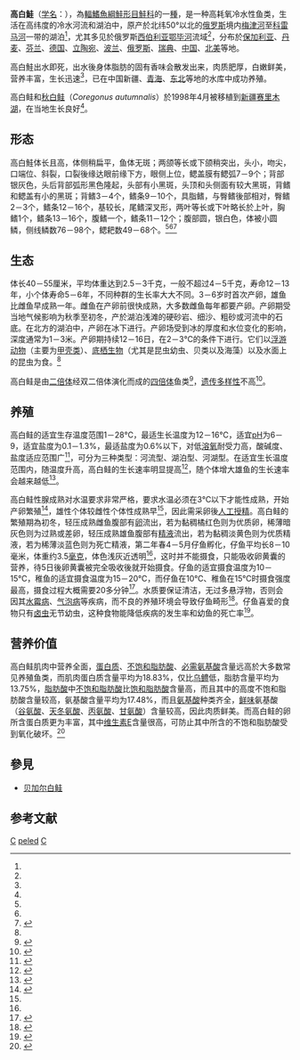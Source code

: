 {{Speciesbox 
| taxon = Coregonus peled
| status = LC
| status_system = IUCN3.1
| status_ref =<ref name="IUCN">{{IUCN2008|assessors=Freyhof, J. & Kottelat, M.|year=2008|id=5374|title=Coregonus peled|downloaded=2009年7月29日}}</ref>
| display_parents =2
| authority = [[约翰·弗里德里希·盖墨林|Gmelin]], 1788
| synonyms =  *''Coregonus rudolphianus''<br /><small>Valenciennes, 1848</small>
*''Coregonus syrok''<br /><small>Valenciennes, 1848</small>
*''Salmo peled''<br /><small>Gmelin, 1789</small>
*''Salmo pelet''<br /><small>Pallas, 1814</small>
}}
'''高白鮭'''（[[学名|学名]]：{{lang|la|''Coregonus peled''}}），為[[輻鰭魚綱|輻鰭魚綱]][[鮭形目|鮭形目]][[鮭科|鮭科]]的一[[種|種]]，是一种高耗氧冷水性鱼类，生活在高纬度的冷水河流和湖泊中，原产於北纬50°以北的[[俄罗斯|俄罗斯]]境内[[梅津河|梅津河]]至[[科雷马河|科雷马河]]一带的湖泊<ref name="growth"/>，尤其多见於俄罗斯[[西伯利亚|西伯利亚]][[鄂毕河|鄂毕河]]流域<ref name="GBGDRGFH"/>，分布於[[保加利亚|保加利亚]]、[[丹麦|丹麦]]、[[芬兰|芬兰]]、[[德国|德国]]、[[立陶宛|立陶宛]]、[[波兰|波兰]]、[[俄罗斯|俄罗斯]]、[[瑞典|瑞典]]、[[中国|中国]]、[[北美|北美]]等地。

高白鮭出水即死，出水後身体脂肪的固有香味会散发出来，肉质肥厚，白嫩鲜美，营养丰富，生长迅速<ref name="growth"/>，已在中国新疆、[[青海|青海]]、[[中国东北地区|东北]]等地的水库中成功养殖。

高白鲑和[[秋白鲑|秋白鲑]]（''Coregonus autumnalis''）於1998年4月被移植到[[新疆|新疆]][[赛里木湖|赛里木湖]]，在当地生长良好<ref name="biofeat"/>。

== 形态 ==
高白鮭体长且高，体侧稍扁平，鱼体无斑；两颌等长或下颌稍突出，头小，吻尖，口端位、斜裂，口裂後缘达眼前缘下方，眼侧上位，鳃盖膜有鳃弧7－9个；背部银灰色，头后背部弧形黑色隆起，头部有小黑斑，头顶和头侧面有较大黑斑，背鳍和鳃盖有小的黑斑；背鳍3－4个，鳍条9－10个，具脂鳍，与臀鳍後部相对，臀鳍2－3个，鳍条12－16个，基较长，尾鳍深叉形，两叶等长或下叶略长於上叶，胸鳍1个，鳍条13－16个，腹鳍一个，鳍条11－12个；腹部圆，银白色，体被小圆鳞，侧线鳞数76－98个，鳃耙数49－68个。<ref name="growth"/><ref name="biofeat"/><ref>{{cite journal |author=张志华 |coauthors=邹民、孔令杰、王昕阳 |year=2008 |month= |title=高白鲑移植增殖技术研究 |journal=黑龙江水产 |volume=127|issue=5 |pages=4－7 |url=http://www.cqvip.com/qk/83450X/200805/28491282.html |accessdate= 2009-07-31 |language=zh}}</ref>

== 生态 ==
体长40－55厘米，平均体重达到2.5－3千克，一般不超过4－5千克，寿命12－13年，小个体寿命5－6年，不同种群的生长率大大不同。3－6岁时首次产卵，雄鱼比雌鱼早成熟一年。雌鱼在产卵前很快成熟，大多数雌鱼每年都要产卵。产卵期受当地气候影响为秋季至初冬，产於湖泊浅滩的硬砂岩、细沙、粗砂或河流中的石底。在北方的湖泊中，产卵在冰下进行。产卵场受到冰的厚度和水位变化的影响，深度通常为1－3米。产卵期持续12－16日，在2－3℃的条件下进行。它们以[[浮游动物|浮游动物]]（主要为[[甲壳亚门|甲壳类]]）、[[底栖生物|底栖生物]]（尤其是昆虫幼虫、贝类以及海藻）以及水面上的昆虫为食。<ref name="IUCN"/>

高白鲑是由[[二倍体|二倍体]]经双二倍体演化而成的[[多倍体|四倍体]]鱼类<ref>{{cite journal |author=杨成 |coauthors=王国杰、王振吉 |year=2008 |month= |title=高白鲑乳酸脱氢酶同工酶研究 |journal=青海农牧业 |volume=95|issue=3 |pages=34－35 |url=http://www.cqvip.com/qk/90978A/200803/1000398019.html |accessdate= 2009-07-31 |language=zh}}</ref>，[[遗传多样性|遗传多样性]]不高<ref>{{cite journal |author=张俊丽 |coauthors=高天翔、韩志强、郭焱、董崇智 |title=3种白鲑线粒体细胞色素b和16S rRNA基因片段序列分析 |journal=中国水产科学 |volume=14|issue=1 |pages=8－14 |url=http://www.cqvip.com/qk/98270X/200701/23528859.html |accessdate=2009-08-01 |language=zh|date=2007年1月}}</ref>。

== 养殖 ==
高白鲑的适宜生存温度范围1－28℃，最适生长温度为12－16℃，适宜[[pH|pH]]为6－9，适宜盐度为0.1－1.3%，最适盐度为0.6%以下，对低[[溶氧|溶氧]]耐受力高，酸碱度、盐度适应范围广<ref name="ap">{{cite journal |author=牟振波 |coauthors=李怀明、李永发、李小龙 |title=高白鲑的人工繁殖 |journal=淡水渔业 |volume=|issue=6 |pages=17，20－21 |url=http://www.cqvip.com/qk/93836X/199106/459271.html |accessdate= 2009-08-01 |language=zh|date=1991年6月}}</ref>，可分为三种类型：河流型、湖泊型、河湖型。在适宜生长温度范围内，随温度升高，高白鲑的生长速率明显提高<ref>{{cite journal |author=傅平 |year=1996 |month= |title=池塘培育高白鲑仔鱼鱼种试验 |journal=河北渔业 |volume=87|issue=2 |pages=26－27 |url=http://www.cqvip.com/qk/97830X/199602/2090650.html |accessdate= 2009-08-01 |language=zh}}</ref>，随个体增大雄鱼的生长速率会越来越低<ref name="growth">{{cite journal |author=张北平 |coauthors=杨文荣、张人铭、蔡林钢、吐尔逊、刘昆仑、刘萍、李红、付雅丽、郭焱 |title=赛里木湖移植的高白鲑（''Coregonus peled''）生长发育 |journal=水产学杂志 |volume=13|issue=2 |pages=36－47 |url=http://www.cqvip.com/qk/85010A/200002/5599952.html |accessdate=2009-08-02 |language=zh|date=2000年11月}}</ref>。

高白鲑性腺成熟对水温要求非常严格，要求水温必须在3℃以下才能性成熟，开始产卵繁殖<ref name="GBGDRGFH">{{cite journal |author=张北平 |coauthors=蔡林钢、吐尔逊、马燕武、张人铭、李精明、郭焱 |title=高白鲑受精卵人工孵化及胚胎发育观测 |journal=水产学杂志 |volume=14|issue=2 |pages=24－27 |url=http://www.cqvip.com/qk/85010A/200102/6001246.html |accessdate=2009-08-02 |language=zh|date=2001年11月}}</ref>，雄性个体较雌性个体性成熟早<ref name="growth"/>，因此需采卵後[[人工授精|人工授精]]。高白鲑的繁殖期為初冬，轻压成熟雌鱼腹部有[[卵|卵]]流出，若为黏稠橘红色则为优质卵，稀薄暗灰色则为过熟或差卵，轻压成熟雄鱼腹部有[[精液|精液]]流出，若为黏稠淡黄色则为优质精液，若为稀薄淡蓝色则为死亡精液，第二年春4－5月仔鱼孵化，仔鱼平均长8－10毫米，体重约3.5[[毫克|毫克]]，体色浅灰近透明<ref name="ap"/>，这时并不能摄食，只能吸收卵黄囊的营养，待5日後卵黄囊被完全吸收後就开始摄食。仔鱼的适宜摄食温度为10－15℃，稚鱼的适宜摄食温度为15－20℃，而仔鱼在10℃、稚鱼在15℃时摄食强度最高，摄食过程大概需要20多分钟<ref>{{cite journal |author=董崇智 |coauthors=牟振波、赵彩霞、李怀明 |title=高白鲑仔鱼、稚鱼在不同温度条件下的摄食强度试验 |journal=水利渔业 |volume=|issue=5 |pages=13－16 |url=http://www.cqvip.com/qk/91056X/199105/608481.html|issn=1003-1278 |accessdate=2009-08-02 |language=zh|date=1991年9月}}</ref>。水质要保证清洁，无过多悬浮物，否则会因其[[水霉病|水霉病]]、[[气泡病|气泡病]]等疾病，而不良的养殖环境会导致仔鱼畸形<ref>{{cite journal |author=拉玉兰 |title=高白鲑鱼苗培育中的病害防治 |journal=科学养鱼 |volume=|issue=8 |pages=55 |url=http://www.cqvip.com/qk/92435X/200708/25129410.html |accessdate=2009-08-02 |language=zh|date=2007年8月}}</ref>。仔鱼喜爱的食物只有[[卤虫|卤虫]]无节幼虫，这种食物能降低疾病的发生率和幼鱼的死亡率<ref name="biofeat">{{cite journal |author=田永胜 |coauthors=阿斯亚 |title=高白鲑的生物学特性及增养殖技术 |journal=淡水渔业 |volume=30|issue=9 |pages=11－13 |url=http://www.cqvip.com/qk/93836X/200009/4562213.html |accessdate=2009-08-01 |language=zh|date=2000年9月}}</ref>。

== 营养价值 ==
高白鲑肌肉中营养全面，[[蛋白质|蛋白质]]、[[不饱和脂肪酸|不饱和脂肪酸]]、[[必需氨基酸|必需氨基酸]]含量远高於大多数常见养殖鱼类，而肌肉蛋白质含量平均为18.83%，仅比[[乌鳢|乌鳢]]低，脂肪含量平均为13.75%，[[脂肪酸|脂肪酸]]中[[不饱和脂肪酸|不饱和脂肪酸]]比[[饱和脂肪酸|饱和脂肪酸]]含量高，而且其中的高度不饱和脂肪酸含量较高，氨基酸含量平均为17.48%，而且[[氨基酸|氨基酸]]种类齐全，[[鲜味|鲜味]]氨基酸（[[谷氨酸|谷氨酸]]、[[天冬氨酸|天冬氨酸]]、[[丙氨酸|丙氨酸]]、[[甘氨酸|甘氨酸]]）含量较高，因此肉质鲜美。而高白鲑的卵所含蛋白质更为丰富，其中[[维生素E|维生素E]]含量很高，可防止其中所含的不饱和脂肪酸受到氧化破坏。<ref>{{cite journal |author=郭焱  |coauthors=马燕武、蔡林钢、张人铭、吐尔逊、刘昆仑 |title=赛里木湖高白鲑和凹目白鲑肌肉、卵的营养分析评价 |journal=水产学杂志 |volume=17|issue=1 |pages=62－67 |url=http://www.cqvip.com/qk/85010A/200401/9827120.html |accessdate=2009-08-02 |language=zh|date=2004年5月}}</ref>

== 參見 ==
* [[贝加尔白鲑|贝加尔白鲑]]

== 参考文献 ==
{{reflist|2}}
{{Taxonbar|from=Q301008}}

[[Category:食用魚|C]]
[[Category:白鮭屬|peled]]
[[Category:1788年描述的魚類|C]]